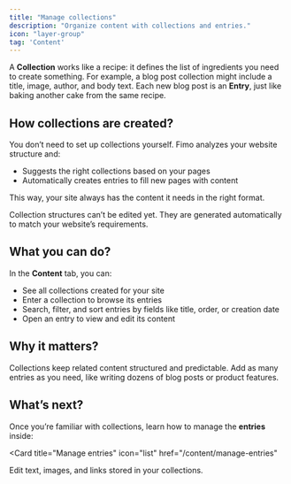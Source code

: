 ```yaml
---
title: "Manage collections"
description: "Organize content with collections and entries."
icon: "layer-group"
tag: 'Content'
---
```


A **Collection** works like a recipe: it defines the list of ingredients you need to create something. For example, a blog post collection might include a title, image, author, and body text. Each new blog post is an **Entry**, just like baking another cake from the same recipe.

## How collections are created?

You don’t need to set up collections yourself. Fimo analyzes your website structure and:

- Suggests the right collections based on your pages  
- Automatically creates entries to fill new pages with content  

This way, your site always has the content it needs in the right format.

<Note>
Collection structures can’t be edited yet. They are generated automatically to match your website’s requirements.
</Note>

## What you can do?

In the **Content** tab, you can:

- See all collections created for your site  
- Enter a collection to browse its entries  
- Search, filter, and sort entries by fields like title, order, or creation date  
- Open an entry to view and edit its content  

## Why it matters?

<Columns cols={2}>
  <Card title="Stay organized" icon="folder">
    Collections keep related content structured and predictable.
  </Card>
  <Card title="Scale with ease" icon="wand-magic-sparkles">
    Add as many entries as you need, like writing dozens of blog posts or product features.
  </Card>
</Columns>

## What’s next?

Once you’re familiar with collections, learn how to manage the **entries** inside:

<Card
  title="Manage entries"
  icon="list"
  href="/content/manage-entries"
>
  Edit text, images, and links stored in your collections.
</Card>
